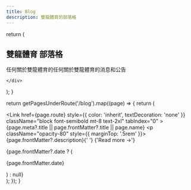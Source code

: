 ```yaml
---
title: Blog
description: 雙龍體育的部落格 
---
```


  return (
     <section>
  <div className="py-8 px-4 mx-auto max-w-screen-xl lg:py-16 lg:px-6">
    <div className="mx-auto max-w-screen-sm text-center lg:mb-16 mb-8">
      <h2 className={`mb-4 text-3xl font-extrabold leading-tight text-gray-900 lg:mb-6 lg:text-4xl dark:text-white `}>
        雙龍體育 
           部落格
      </h2>
      <p className="font-light text-gray-500 sm:text-xl dark:text-gray-400">
   任何關於雙龍體育的任何關於雙龍體育的消息和公告
      </p>
     
    </div>
  </div>
</section>
  );
}

  return getPagesUnderRoute('/blog').map((page) => {
    return (
      <div key={page.route} className="mb-10">
        <Link
          href={page.route}
          style={{ color: 'inherit', textDecoration: 'none' }}
          className="block font-semibold mt-8 text-2xl"
          tabIndex="0"
        >
          {page.meta?.title || page.frontMatter?.title || page.name}
        </Link>
        <p className="opacity-80" style={{ marginTop: '.5rem' }}>
          {page.frontMatter?.description}{' '}
          <span className="inline-block nx-text-primary-600 nx-underline nx-decoration-from-font [text-underline-position:from-font] font-bold">
            <Link href={page.route} tabIndex="-1">
              {'Read more →'}
            </Link>
          </span>
        </p>
        {page.frontMatter?.date ? (
          <p className="opacity-50 text-sm mt-2">{page.frontMatter.date}</p>
        ) : null}
      </div>
    );
  });
}

<Blog />
<BlogIndex />
